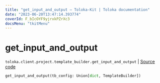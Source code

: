 ```yaml
---
title: "get_input_and_output — Toloka-Kit | Toloka documentation"
date: "2023-06-20T13:47:14.393774"
coverId: F_bIcOYF9yjrxkPZrXc3
docsMenu: "tkitMenu"
---
```


# get_input_and_output

`toloka.client.project.template_builder.get_input_and_output` | [Source code](https://github.com/Toloka/toloka-kit/blob/v1.2.0/src/client/project/template_builder/__init__.py#L230)

```python
get_input_and_output(tb_config: Union[dict, TemplateBuilder])
```
